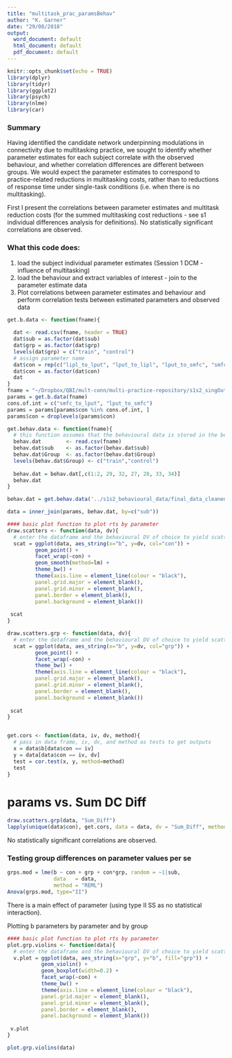 ```yaml
---
title: "multitask_prac_paramsBehav"
author: "K. Garner"
date: "29/08/2018"
output:
  word_document: default
  html_document: default
  pdf_document: default
---
```


```r
knitr::opts_chunk$set(echo = TRUE)
library(dplyr)
library(tidyr)
library(ggplot2)
library(psych)
library(nlme)
library(car)
```

### Summary
Having identified the candidate network underpinning modulations in connectivity due to multitasking practice, we sought to identify whether parameter estimates for each subject correlate with the observed behaviour, and whether correlation differences are different between groups. We would expect the parameter estimates to correspond to practice-related reductions in multitasking costs, rather than to reductions of response time under single-task conditions (i.e. when there is no multitasking).

First I present the correlations between parameter estimates and multitask reduction costs (for the summed multitasking cost reductions - see s1 individual differences analysis for definitions). No statistically significant correlations are observed.

### What this code does:
1. load the subject individual parameter estimates (Session 1 DCM - influence of multitasking)
2. load the behaviour and extract variables of interest - join to the parameter estimate data
3. Plot correlations between parameter estimates and behaviour and perform correlation tests between estimated parameters and observed data


```r

get.b.data <- function(fname){
  
  dat <- read.csv(fname, header = TRUE)
  dat$sub = as.factor(dat$sub)
  dat$grp = as.factor(dat$grp)
  levels(dat$grp) = c("train", "control")
  # assign parameter name
  dat$con = rep(c("lipl_to_lput", "lput_to_lipl", "lput_to_smfc", "smfc_to_lipl", "smfc_to_lput"), times = length(levels(dat$sub)))
  dat$con = as.factor(dat$con)
  dat
}
fname = "~/Dropbox/QBI/mult-conn/multi-practice-repository/s1s2_singOut_practice_dcm_analysis_outdata/behav_correlations/sub_b_params.csv"
params = get.b.data(fname)
cons.of.int = c("smfc_to_lput", "lput_to_smfc")
params = params[params$con %in% cons.of.int, ]
params$con = droplevels(params$con)
```


```r

get.behav.data <- function(fname){
  # this function assumes that the behavioural data is stored in the below folder
  behav.dat        <- read.csv(fname)
  behav.dat$sub    <- as.factor(behav.dat$sub)
  behav.dat$Group  <- as.factor(behav.dat$Group)
  levels(behav.dat$Group) <- c("train","control")
  
  behav.dat = behav.dat[,c(1:2, 29, 32, 27, 28, 33, 34)]
  behav.dat
}

behav.dat = get.behav.data('../s1s2_behavioural_data/final_data_cleaned_250ms_to_3_sdevs_1331_recode.csv')

data = inner_join(params, behav.dat, by=c("sub"))

```


```r
#### basic plot function to plot rts by parameter
draw.scatters <- function(data, dv){
  # enter the dataframe and the behavioural DV of choice to yield scatter plot of b_param by    dv
  scat = ggplot(data, aes_string(x="b", y=dv, col="con")) + 
         geom_point() +
         facet_wrap(~con) +
         geom_smooth(method=lm) +
         theme_bw() +
         theme(axis.line = element_line(colour = "black"),
         panel.grid.major = element_blank(),
         panel.grid.minor = element_blank(),
         panel.border = element_blank(),
         panel.background = element_blank())
          
 scat
}

draw.scatters.grp <- function(data, dv){
  # enter the dataframe and the behavioural DV of choice to yield scatter plot of b_param by    dv
  scat = ggplot(data, aes_string(x="b", y=dv, col="grp")) + 
         geom_point() +
         facet_wrap(~con) +
         theme_bw() +
         theme(axis.line = element_line(colour = "black"),
         panel.grid.major = element_blank(),
         panel.grid.minor = element_blank(),
         panel.border = element_blank(),
         panel.background = element_blank())
          
 scat
}


get.cors <- function(data, iv, dv, method){
  # pass in data frame, iv, dv, and method as tests to get outputs
  x = data$b[data$con == iv]
  y = data[data$con == iv, dv]
  test = cor.test(x, y, method=method)
  test
}
```


# params vs. Sum DC Diff
```r
draw.scatters.grp(data, "Sum_Diff")
lapply(unique(data$con), get.cors, data = data, dv = "Sum_Diff", method="spearman")
```

No statistically significant correlations are observed.

### Testing group differences on parameter values per se
```r

grps.mod = lme(b ~ con + grp + con*grp, random = ~1|sub, 
               data   = data,
               method = "REML")
Anova(grps.mod, type="II")
```

There is a main effect of parameter (using type II SS as no statistical interaction).

Plotting b parameters by parameter and by group
```r
#### basic plot function to plot rts by parameter
plot.grp.violins <- function(data){
  # enter the dataframe and the behavioural DV of choice to yield scatter plot of b_param by    dv
  v.plot = ggplot(data, aes_string(x="grp", y="b", fill="grp")) + 
           geom_violin() +
           geom_boxplot(width=0.2) +
           facet_wrap(~con) +
           theme_bw() +
           theme(axis.line = element_line(colour = "black"),
           panel.grid.major = element_blank(),
           panel.grid.minor = element_blank(),
           panel.border = element_blank(),
           panel.background = element_blank())
          
 v.plot
}
```

```r
plot.grp.violins(data)

```

